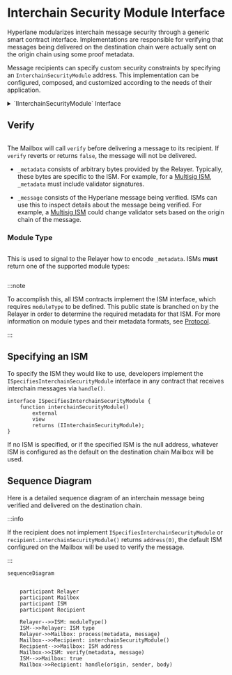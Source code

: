 

# Interchain Security Module Interface

Hyperlane modularizes interchain message security through a generic smart contract interface. Implementations are responsible for verifying that messages being delivered on the destination chain were actually sent on the origin chain using some proof metadata.

<IsmDiagram/>

Message recipients can specify custom security constraints by specifying an `InterchainSecurityModule` address. This implementation can be configured, composed, and customized according to the needs of their application.

<details>
<summary>`IInterchainSecurityModule` Interface</summary>

<Tabs groupId="lang">
<TabItem value="sol" label="Solidity">

```solidity file=<rootDir>/node_modules/@hyperlane-xyz/core/contracts/interfaces/IInterchainSecurityModule.sol
```

</TabItem>
</Tabs>
</details>

## Verify

```solidity file=<rootDir>/node_modules/@hyperlane-xyz/core/contracts/interfaces/IInterchainSecurityModule.sol#L31-L34
```

The Mailbox will call `verify` before delivering a message to its recipient. If `verify` reverts or returns `false`, the message will not be delivered.

- `_metadata` consists of arbitrary bytes provided by the Relayer. Typically, these bytes are specific to the ISM. For example, for a [Multisig ISM](./multisig-ISM-interface.mdx), `_metadata` must include validator signatures.

- `_message` consists of the Hyperlane message being verified. ISMs can use this to inspect details about the message being verified. For example, a [Multisig ISM](./multisig-ISM-interface.mdx) could change validator sets based on the origin chain of the message.

### Module Type

```solidity file=<rootDir>/node_modules/@hyperlane-xyz/core/contracts/interfaces/IInterchainSecurityModule.sol#L21
```

This is used to signal to the Relayer how to encode `_metadata`. ISMs **must** return one of the supported module types:

```solidity file=<rootDir>/node_modules/@hyperlane-xyz/core/contracts/interfaces/IInterchainSecurityModule.sol#L5-L14
```

:::note

To accomplish this, all ISM contracts implement the ISM interface, which requires `moduleType` to be defined.
This public state is branched on by the Relayer in order to determine the required metadata for that ISM.
For more information on module types and their metadata formats, see [Protocol](/docs/protocol/ISM/modular-security.mdx#module-type).

:::

## Specifying an ISM

To specify the ISM they would like to use, developers implement the `ISpecifiesInterchainSecurityModule` interface in any contract that receives interchain messages via `handle()`.

```solidity
interface ISpecifiesInterchainSecurityModule {
    function interchainSecurityModule()
        external
        view
        returns (IInterchainSecurityModule);
}
```
If no ISM is specified, or if the specified ISM is the null address, whatever ISM is configured as the default on the destination chain Mailbox will be used.

## Sequence Diagram

Here is a detailed sequence diagram of an interchain message being verified and delivered on the destination chain.

:::info

If the recipient does not implement `ISpecifiesInterchainSecurityModule` or `recipient.interchainSecurityModule()` returns `address(0)`, the default ISM configured on the Mailbox will be used to verify the message.

:::

```mermaid
sequenceDiagram


    participant Relayer
    participant Mailbox
    participant ISM
    participant Recipient

    Relayer-->>ISM: moduleType()
    ISM-->>Relayer: ISM type
    Relayer->>Mailbox: process(metadata, message)
    Mailbox-->>Recipient: interchainSecurityModule()
    Recipient-->>Mailbox: ISM address
    Mailbox->>ISM: verify(metadata, message)
    ISM-->>Mailbox: true
    Mailbox->>Recipient: handle(origin, sender, body)

```